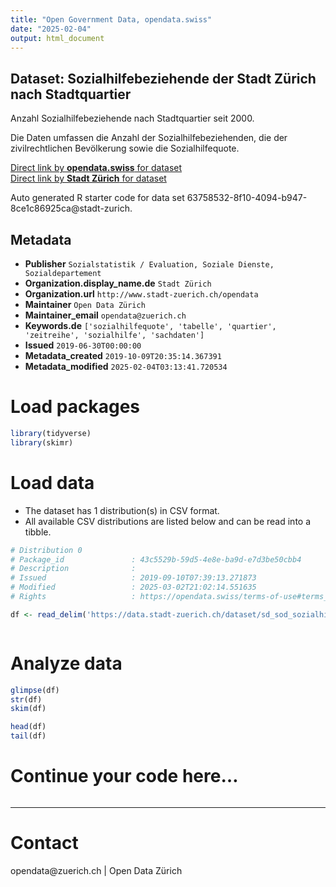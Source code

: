 ```yaml
---
title: "Open Government Data, opendata.swiss"
date: "2025-02-04"
output: html_document
---
```


## Dataset: Sozialhilfebeziehende der Stadt Zürich nach Stadtquartier

Anzahl Sozialhilfebeziehende nach Stadtquartier seit 2000. 

Die Daten umfassen die Anzahl der Sozialhilfebeziehenden, die der zivilrechtlichen Bevölkerung sowie die Sozialhilfequote.

[Direct link by **opendata.swiss** for dataset](https://opendata.swiss/de/dataset/sozialhilfebeziehende-der-stadt-zurich-nach-stadtquartier)<br>
[Direct link by **Stadt Zürich** for dataset](https://data.stadt-zuerich.ch/dataset/sd_sod_sozialhilfequote_stadtquartier)

Auto generated R starter code for data set 63758532-8f10-4094-b947-8ce1c86925ca@stadt-zurich.

## Metadata

- **Publisher** `Sozialstatistik / Evaluation, Soziale Dienste, Sozialdepartement`
- **Organization.display_name.de** `Stadt Zürich`
- **Organization.url** `http://www.stadt-zuerich.ch/opendata`
- **Maintainer** `Open Data Zürich`
- **Maintainer_email** `opendata@zuerich.ch`
- **Keywords.de** `['sozialhilfequote', 'tabelle', 'quartier', 'zeitreihe', 'sozialhilfe', 'sachdaten']`
- **Issued** `2019-06-30T00:00:00`
- **Metadata_created** `2019-10-09T20:35:14.367391`
- **Metadata_modified** `2025-02-04T03:13:41.720534`


# Load packages

```r

library(tidyverse)
library(skimr)

```

# Load data

-   The dataset has 1 distribution(s) in CSV format.
-   All available CSV distributions are listed below and can be read into a tibble.

```r

# Distribution 0
# Package_id               : 43c5529b-59d5-4e8e-ba9d-e7d3be50cbb4
# Description              : 
# Issued                   : 2019-09-10T07:39:13.271873
# Modified                 : 2025-03-02T21:02:14.551635
# Rights                   : https://opendata.swiss/terms-of-use#terms_open

df <- read_delim('https://data.stadt-zuerich.ch/dataset/sd_sod_sozialhilfequote_stadtquartier/download/sd_sod_sozialhilfequote_stadtquartier.csv')



```

# Analyze data

```r

glimpse(df)
str(df)
skim(df)

head(df)
tail(df)

```

# Continue your code here...

```r

```

------------------------------------------------------------------------

# Contact

opendata@zuerich.ch | Open Data Zürich
